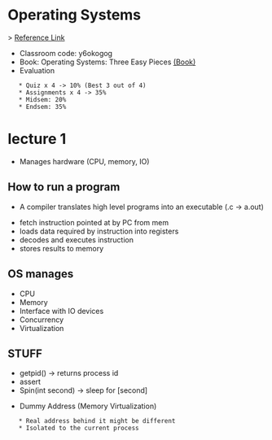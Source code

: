 = Operating Systems =

> [[https://www.cse.iitb.ac.in/~mythili/os/|Reference Link]]

* Classroom code: y6okogog
* Book: Operating Systems: Three Easy Pieces [[https://pages.cs.wisc.edu/~remzi/OSTEP/|(Book)]]
* Evaluation
	* Quiz x 4 -> 10% (Best 3 out of 4)
	* Assignments x 4 -> 35%
	* Midsem: 20%
	* Endsem: 35%

= lecture 1 =
* Manages hardware (CPU, memory, IO)

== How to run a program ==
* A compiler translates high level programs into an executable (.c -> a.out)

* fetch instruction pointed at by PC from mem
* loads data required by instruction into registers
* decodes and executes instruction
* stores results to memory

== OS manages ==
* CPU
* Memory
* Interface with IO devices
* Concurrency
* Virtualization

== STUFF == 
* getpid() -> returns process id
* assert
* Spin(int second) -> sleep for [second]

* Dummy Address (Memory Virtualization)
	* Real address behind it might be different
	* Isolated to the current process
